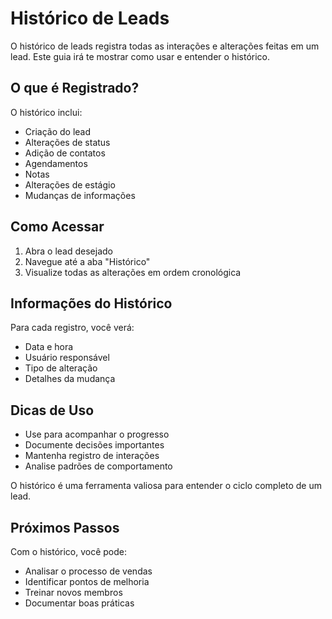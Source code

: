 # Histórico de Leads

O histórico de leads registra todas as interações e alterações feitas em um lead. Este guia irá te mostrar como usar e entender o histórico.

## O que é Registrado?

O histórico inclui:
- Criação do lead
- Alterações de status
- Adição de contatos
- Agendamentos
- Notas
- Alterações de estágio
- Mudanças de informações

## Como Acessar

1. Abra o lead desejado
2. Navegue até a aba "Histórico"
3. Visualize todas as alterações em ordem cronológica

## Informações do Histórico

Para cada registro, você verá:
- Data e hora
- Usuário responsável
- Tipo de alteração
- Detalhes da mudança

## Dicas de Uso

- Use para acompanhar o progresso
- Documente decisões importantes
- Mantenha registro de interações
- Analise padrões de comportamento


O histórico é uma ferramenta valiosa para entender o ciclo completo de um lead.


## Próximos Passos

Com o histórico, você pode:
- Analisar o processo de vendas
- Identificar pontos de melhoria
- Treinar novos membros
- Documentar boas práticas 
